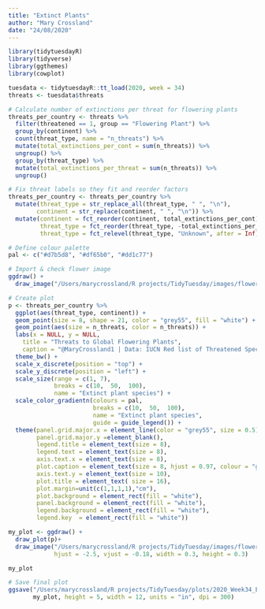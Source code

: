 ```yaml
---
title: "Extinct Plants"
author: "Mary Crossland"
date: "24/08/2020"
---
```


```r

library(tidytuesdayR)
library(tidyverse)
library(ggthemes)
library(cowplot)

```

```r

tuesdata <- tidytuesdayR::tt_load(2020, week = 34)
threats <- tuesdata$threats

```

```r

# Calculate number of extinctions per threat for flowering plants
threats_per_country <- threats %>% 
  filter(threatened == 1, group == "Flowering Plant") %>% 
  group_by(continent) %>% 
  count(threat_type, name = "n_threats") %>% 
  mutate(total_extinctions_per_cont = sum(n_threats)) %>% 
  ungroup() %>% 
  group_by(threat_type) %>% 
  mutate(total_extinctions_per_threat = sum(n_threats)) %>% 
  ungroup() 

# Fix threat labels so they fit and reorder factors
threats_per_country <- threats_per_country %>%
  mutate(threat_type = str_replace_all(threat_type, " ", "\n"),
        continent = str_replace(continent, " ", "\n")) %>%
  mutate(continent = fct_reorder(continent, total_extinctions_per_cont),
         threat_type = fct_reorder(threat_type, -total_extinctions_per_threat),
         threat_type = fct_relevel(threat_type, "Unknown", after = Inf))

```

```r

# Define colour palette
pal <- c("#d7b5d8", "#df65b0", "#dd1c77")

# Import & check flower image
ggdraw() +
  draw_image("/Users/marycrossland/R projects/TidyTuesday/images/flowers.png") 

# Create plot
p <- threats_per_country %>% 
  ggplot(aes(threat_type, continent)) +
  geom_point(size = 8, shape = 21, color = "grey55", fill = "white") +
  geom_point(aes(size = n_threats, color = n_threats)) +
  labs(x = NULL, y = NULL,
    title = "Threats to Global Flowering Plants",
    caption = "@MaryCrossland1 | Data: IUCN Red list of Threatened Species (Version 2020-1) | #TidyTuesday ") +
  theme_bw() +
  scale_x_discrete(position = "top") +
  scale_y_discrete(position = "left") +
  scale_size(range = c(1, 7),
             breaks = c(10,  50,  100),
             name = "Extinct plant species") +
  scale_color_gradientn(colours = pal, 
                        breaks = c(10,  50,  100),
                        name = "Extinct plant species", 
                        guide = guide_legend()) +
  theme(panel.grid.major.x = element_line(color = "grey55", size = 0.5),
        panel.grid.major.y =element_blank(),
        legend.title = element_text(size = 8),
        legend.text = element_text(size = 8),
        axis.text.x = element_text(size = 8), 
        plot.caption = element_text(size = 8, hjust = 0.97, colour = "grey55"),
        axis.text.y = element_text(size = 10),
        plot.title = element_text( size = 16),
        plot.margin=unit(c(1,1,1,1),"cm"),
        plot.background = element_rect(fill = "white"),
        panel.background = element_rect(fill = "white"),
        legend.background = element_rect(fill = "white"),
        legend.key  = element_rect(fill = "white"))

my_plot <- ggdraw() +
  draw_plot(p)+
  draw_image("/Users/marycrossland/R projects/TidyTuesday/images/flowers.png",
             hjust = -2.5, vjust = -0.18, width = 0.3, height = 0.3) 

my_plot

# Save final plot
ggsave("/Users/marycrossland/R projects/TidyTuesday/plots/2020_Week34_ExtinctPlants.png",
       my_plot, height = 5, width = 12, units = "in", dpi = 300)

```

